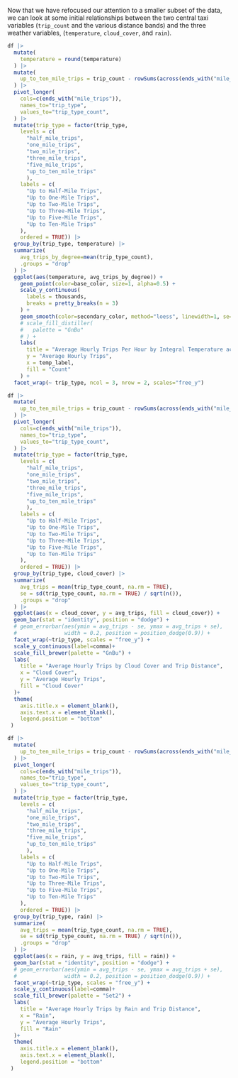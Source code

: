 <!-- ## Weather vs. Trips. -->

Now that we have refocused our attention to a smaller subset of the data, 
we can look at some initial relationships between the two central 
taxi variables (`trip_count` and the various distance bands) and the three
weather variables, (`temperature`, `cloud_cover`, and `rain`).

```r
df |>
  mutate(
    temperature = round(temperature)
  ) |>
  mutate(
    up_to_ten_mile_trips = trip_count - rowSums(across(ends_with("mile_trips")))
  ) |>
  pivot_longer(
    cols=c(ends_with("mile_trips")),
    names_to="trip_type",
    values_to="trip_type_count",
  ) |>
  mutate(trip_type = factor(trip_type, 
    levels = c(
      "half_mile_trips", 
      "one_mile_trips", 
      "two_mile_trips", 
      "three_mile_trips", 
      "five_mile_trips", 
      "up_to_ten_mile_trips"
      ),
    labels = c(
      "Up to Half-Mile Trips",
      "Up to One-Mile Trips",
      "Up to Two-Mile Trips",
      "Up to Three-Mile Trips",
      "Up to Five-Mile Trips",
      "Up to Ten-Mile Trips"
    ),
    ordered = TRUE)) |>
  group_by(trip_type, temperature) |>
  summarize(
    avg_trips_by_degree=mean(trip_type_count),
    .groups = "drop"
  ) |>
  ggplot(aes(temperature, avg_trips_by_degree)) +
    geom_point(color=base_color, size=1, alpha=0.5) +
    scale_y_continuous(
      labels = thousands,
      breaks = pretty_breaks(n = 3)
    ) +
    geom_smooth(color=secondary_color, method="loess", linewidth=1, se=TRUE, alpha=0.15)+
    # scale_fill_distiller(
    #   palette = "GnBu"
    # ) +
    labs(
      title = "Average Hourly Trips Per Hour by Integral Temperature across Trip Distance",
      y = "Average Hourly Trips",
      x = temp_label,
      fill = "Count"
    ) +
  facet_wrap(~ trip_type, ncol = 3, nrow = 2, scales="free_y")
```


```r
df |>
  mutate(
    up_to_ten_mile_trips = trip_count - rowSums(across(ends_with("mile_trips")))
  ) |>
  pivot_longer(
    cols=c(ends_with("mile_trips")),
    names_to="trip_type",
    values_to="trip_type_count",
  ) |>
  mutate(trip_type = factor(trip_type, 
    levels = c(
      "half_mile_trips", 
      "one_mile_trips", 
      "two_mile_trips", 
      "three_mile_trips", 
      "five_mile_trips", 
      "up_to_ten_mile_trips"
      ),
    labels = c(
      "Up to Half-Mile Trips",
      "Up to One-Mile Trips",
      "Up to Two-Mile Trips",
      "Up to Three-Mile Trips",
      "Up to Five-Mile Trips",
      "Up to Ten-Mile Trips"
    ),
    ordered = TRUE)) |>
  group_by(trip_type, cloud_cover) |> 
  summarize(
    avg_trips = mean(trip_type_count, na.rm = TRUE),
    se = sd(trip_type_count, na.rm = TRUE) / sqrt(n()),
    .groups = "drop"
  ) |>
  ggplot(aes(x = cloud_cover, y = avg_trips, fill = cloud_cover)) +
  geom_bar(stat = "identity", position = "dodge") +
  # geom_errorbar(aes(ymin = avg_trips - se, ymax = avg_trips + se), 
  #               width = 0.2, position = position_dodge(0.9)) +
  facet_wrap(~trip_type, scales = "free_y") +
  scale_y_continuous(label=comma)+
  scale_fill_brewer(palette = "GnBu") +
  labs(
    title = "Average Hourly Trips by Cloud Cover and Trip Distance",
    x = "Cloud Cover",
    y = "Average Hourly Trips",
    fill = "Cloud Cover"
  )+
  theme(
    axis.title.x = element_blank(),
    axis.text.x = element_blank(),
    legend.position = "bottom" 
 ) 
```

```r
df |>
  mutate(
    up_to_ten_mile_trips = trip_count - rowSums(across(ends_with("mile_trips")))
  ) |>
  pivot_longer(
    cols=c(ends_with("mile_trips")),
    names_to="trip_type",
    values_to="trip_type_count",
  ) |>
  mutate(trip_type = factor(trip_type, 
    levels = c(
      "half_mile_trips", 
      "one_mile_trips", 
      "two_mile_trips", 
      "three_mile_trips", 
      "five_mile_trips", 
      "up_to_ten_mile_trips"
      ),
    labels = c(
      "Up to Half-Mile Trips",
      "Up to One-Mile Trips",
      "Up to Two-Mile Trips",
      "Up to Three-Mile Trips",
      "Up to Five-Mile Trips",
      "Up to Ten-Mile Trips"
    ),
    ordered = TRUE)) |>
  group_by(trip_type, rain) |> 
  summarize(
    avg_trips = mean(trip_type_count, na.rm = TRUE),
    se = sd(trip_type_count, na.rm = TRUE) / sqrt(n()),
    .groups = "drop"
  ) |>
  ggplot(aes(x = rain, y = avg_trips, fill = rain)) +
  geom_bar(stat = "identity", position = "dodge") +
  # geom_errorbar(aes(ymin = avg_trips - se, ymax = avg_trips + se),
  #               width = 0.2, position = position_dodge(0.9)) +
  facet_wrap(~trip_type, scales = "free_y") +
  scale_y_continuous(label=comma)+
  scale_fill_brewer(palette = "Set2") +
  labs(
    title = "Average Hourly Trips by Rain and Trip Distance",
    x = "Rain",
    y = "Average Hourly Trips",
    fill = "Rain"
  )+
  theme(
    axis.title.x = element_blank(),
    axis.text.x = element_blank(),
    legend.position = "bottom" 
 ) 
```

